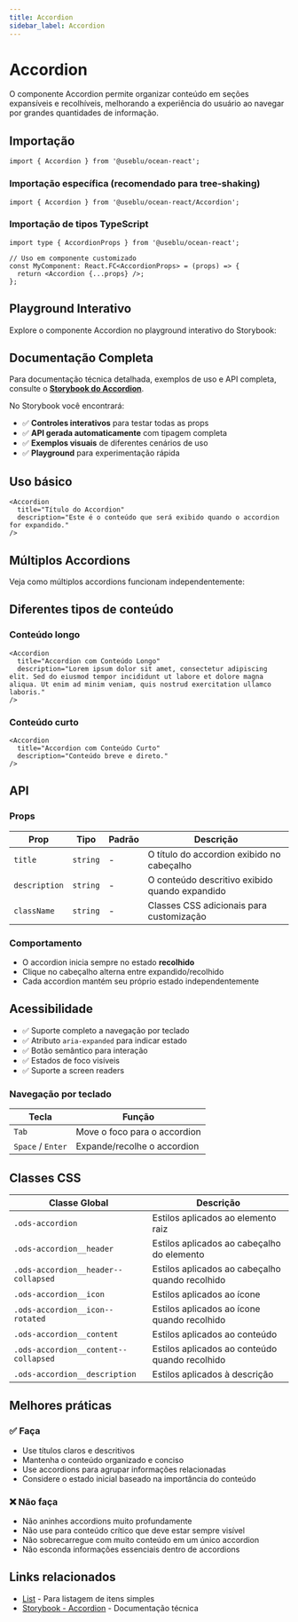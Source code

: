 ```yaml
---
title: Accordion
sidebar_label: Accordion
---
```



# Accordion

O componente Accordion permite organizar conteúdo em seções expansíveis e recolhíveis, melhorando a experiência do usuário ao navegar por grandes quantidades de informação.

## Importação

```tsx
import { Accordion } from '@useblu/ocean-react';
```

### Importação específica (recomendado para tree-shaking)

```tsx
import { Accordion } from '@useblu/ocean-react/Accordion';
```

### Importação de tipos TypeScript

```tsx
import type { AccordionProps } from '@useblu/ocean-react';

// Uso em componente customizado
const MyComponent: React.FC<AccordionProps> = (props) => {
  return <Accordion {...props} />;
};
```

## Playground Interativo

Explore o componente Accordion no playground interativo do Storybook:

<StorybookEmbed
  storyId="components-accordion--usage"
  height={500}
  title="Accordion - Playground Interativo"
/>

## Documentação Completa

Para documentação técnica detalhada, exemplos de uso e API completa, consulte o **[Storybook do Accordion](https://ocean-ds.github.io/ocean-web/?path=/docs/components-accordion--docs)**.

No Storybook você encontrará:

- ✅ **Controles interativos** para testar todas as props
- ✅ **API gerada automaticamente** com tipagem completa
- ✅ **Exemplos visuais** de diferentes cenários de uso
- ✅ **Playground** para experimentação rápida

## Uso básico

```tsx live
<Accordion
  title="Título do Accordion"
  description="Este é o conteúdo que será exibido quando o accordion for expandido."
/>
```

## Múltiplos Accordions

Veja como múltiplos accordions funcionam independentemente:

<StorybookEmbed
  storyId="components-accordion--multiple-accordions"
  height={400}
  showToolbar={false}
  title="Accordion - Múltiplos Accordions"
/>

## Diferentes tipos de conteúdo

### Conteúdo longo

```tsx live
<Accordion
  title="Accordion com Conteúdo Longo"
  description="Lorem ipsum dolor sit amet, consectetur adipiscing elit. Sed do eiusmod tempor incididunt ut labore et dolore magna aliqua. Ut enim ad minim veniam, quis nostrud exercitation ullamco laboris."
/>
```

### Conteúdo curto

```tsx live
<Accordion
  title="Accordion com Conteúdo Curto"
  description="Conteúdo breve e direto."
/>
```

## API

### Props

| Prop          | Tipo     | Padrão | Descrição                                      |
| ------------- | -------- | ------ | ---------------------------------------------- |
| `title`       | `string` | -      | O título do accordion exibido no cabeçalho     |
| `description` | `string` | -      | O conteúdo descritivo exibido quando expandido |
| `className`   | `string` | -      | Classes CSS adicionais para customização       |

### Comportamento

- O accordion inicia sempre no estado **recolhido**
- Clique no cabeçalho alterna entre expandido/recolhido
- Cada accordion mantém seu próprio estado independentemente

## Acessibilidade

- ✅ Suporte completo a navegação por teclado
- ✅ Atributo `aria-expanded` para indicar estado
- ✅ Botão semântico para interação
- ✅ Estados de foco visíveis
- ✅ Suporte a screen readers

### Navegação por teclado

| Tecla             | Função                       |
| ----------------- | ---------------------------- |
| `Tab`             | Move o foco para o accordion |
| `Space` / `Enter` | Expande/recolhe o accordion  |

## Classes CSS

| Classe Global                        | Descrição                                       |
| ------------------------------------ | ----------------------------------------------- |
| `.ods-accordion`                     | Estilos aplicados ao elemento raiz              |
| `.ods-accordion__header`             | Estilos aplicados ao cabeçalho do elemento      |
| `.ods-accordion__header--collapsed`  | Estilos aplicados ao cabeçalho quando recolhido |
| `.ods-accordion__icon`               | Estilos aplicados ao ícone                      |
| `.ods-accordion__icon--rotated`      | Estilos aplicados ao ícone quando recolhido     |
| `.ods-accordion__content`            | Estilos aplicados ao conteúdo                   |
| `.ods-accordion__content--collapsed` | Estilos aplicados ao conteúdo quando recolhido  |
| `.ods-accordion__description`        | Estilos aplicados à descrição                   |

## Melhores práticas

### ✅ Faça

- Use títulos claros e descritivos
- Mantenha o conteúdo organizado e conciso
- Use accordions para agrupar informações relacionadas
- Considere o estado inicial baseado na importância do conteúdo

### ❌ Não faça

- Não aninhes accordions muito profundamente
- Não use para conteúdo crítico que deve estar sempre visível
- Não sobrecarregue com muito conteúdo em um único accordion
- Não esconda informações essenciais dentro de accordions

## Links relacionados

- [List](/components/list) - Para listagem de itens simples
- [Storybook - Accordion](https://ocean-ds.github.io/ocean-web/?path=/docs/components-accordion--docs) - Documentação técnica
